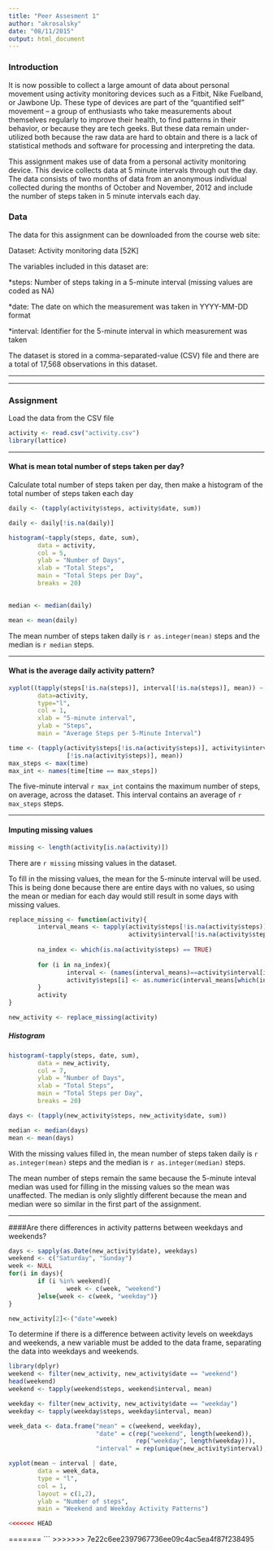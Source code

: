 ```yaml
---
title: "Peer Assesment 1"
author: "akrosalsky"
date: "08/11/2015"
output: html_document
---
```

### Introduction
It is now possible to collect a large amount of data about personal movement 
using activity monitoring devices such as a Fitbit, Nike Fuelband, or Jawbone 
Up. These type of devices are part of the “quantified self” movement – a group
of enthusiasts who take measurements about themselves regularly to improve their 
health, to find patterns in their behavior, or because they are tech geeks. But 
these data remain under-utilized both because the raw data are hard to obtain 
and there is a lack of statistical methods and software for processing and 
interpreting the data.

This assignment makes use of data from a personal activity monitoring device. 
This device collects data at 5 minute intervals through out the day. The data 
consists of two months of data from an anonymous individual collected during 
the months of October and November, 2012 and include the number of steps taken 
in 5 minute intervals each day.


### Data
The data for this assignment can be downloaded from the course web site:

Dataset: Activity monitoring data [52K]

The variables included in this dataset are:

*steps: Number of steps taking in a 5-minute interval (missing values are coded 
as NA)

*date: The date on which the measurement was taken in YYYY-MM-DD format

*interval: Identifier for the 5-minute interval in which measurement was taken

The dataset is stored in a comma-separated-value (CSV) file and there are a 
total of 17,568 observations in this dataset.

----------

------------

### Assignment

Load the data from the CSV file

```r
activity <- read.csv("activity.csv")
library(lattice)
```

---------

#### What is mean total number of steps taken per day?

Calculate total number of steps taken per day, then make a histogram of the 
total number of steps taken each day
```r
daily <- (tapply(activity$steps, activity$date, sum))

daily <- daily[!is.na(daily)]

histogram(~tapply(steps, date, sum),
        data = activity,
        col = 5,
        ylab = "Number of Days",
        xlab = "Total Steps",
        main = "Total Steps per Day",
        breaks = 20)
        
```

```r
median <- median(daily)

mean <- mean(daily)
```  

The mean number of steps taken daily is `r as.integer(mean)` steps and the 
median is `r median` steps.

---------------

#### What is the average daily activity pattern?

```r
xyplot((tapply(steps[!is.na(steps)], interval[!is.na(steps)], mean)) ~ interval,
        data=activity,
        type="l", 
        col = 1,
        xlab = "5-minute interval",
        ylab = "Steps",
        main = "Average Steps per 5-Minute Interval") 

time <- (tapply(activity$steps[!is.na(activity$steps)], activity$interval
                [!is.na(activity$steps)], mean))
max_steps <- max(time)
max_int <- names(time[time == max_steps])
```

The five-minute interval `r max_int` contains the maximum number of steps, on 
average, across the dataset. This interval contains an average of `r max_steps` 
steps.

-------------------

#### Imputing missing values

```r
missing <- length(activity[is.na(activity)])
```

There are `r missing` missing values in the dataset.

To fill in the missing values, the mean for the 5-minute interval will be used. 
This is being done because there are entire days with no values, so using the 
mean or median for each day would still result in some days with missing values.

```r
replace_missing <- function(activity){
        interval_means <- tapply(activity$steps[!is.na(activity$steps)],
                                 activity$interval[!is.na(activity$steps)],mean)
        
        na_index <- which(is.na(activity$steps) == TRUE)
        
        for (i in na_index){
                interval <- (names(interval_means)==activity$interval[i])
                activity$steps[i] <- as.numeric(interval_means[which(interval)])
        }
        activity
}

new_activity <- replace_missing(activity)

```

##### Histogram

```r
histogram(~tapply(steps, date, sum),
        data = new_activity,
        col = 7,
        ylab = "Number of Days",
        xlab = "Total Steps",
        main = "Total Steps per Day",
        breaks = 20)
```

```r
days <- (tapply(new_activity$steps, new_activity$date, sum))

median <- median(days)
mean <- mean(days)
```  

With the missing values filled in, the mean number of steps taken daily is 
`r as.integer(mean)` steps and the median is `r as.integer(median)` steps.

The mean number of steps remain the same because the 5-minute inteval median was
used for filling in the missing values so the mean was unaffected. The median is
only slightly different because the mean and median were so similar in the first
part of the assignment.

---------------------
####Are there differences in activity patterns between weekdays and weekends?

```r
days <- sapply(as.Date(new_activity$date), weekdays)
weekend <- c("Saturday", "Sunday")
week <- NULL
for(i in days){
        if (i %in% weekend){
                week <- c(week, "weekend")
        }else{week <- c(week, "weekday")}
}

new_activity[2]<-("date"=week)
```

To determine if there is a difference between activity levels on weekdays and 
weekends, a new variable must be added to the data frame, separating the data 
into weekdays and weekends. 

```r
library(dplyr)
weekend <- filter(new_activity, new_activity$date == "weekend")
head(weekend)
weekend <- tapply(weekend$steps, weekend$interval, mean)

weekday <- filter(new_activity, new_activity$date == "weekday")
weekday <- tapply(weekday$steps, weekday$interval, mean)

week_data <- data.frame("mean" = c(weekend, weekday), 
                        "date" = c(rep("weekend", length(weekend)),
                                   rep("weekday", length(weekday))), 
                        "interval" = rep(unique(new_activity$interval),2))

xyplot(mean ~ interval | date,
        data = week_data,
        type = "l",
        col = 1,
        layout = c(1,2),
        ylab = "Number of steps",
        main = "Weekend and Weekday Activity Patterns")

<<<<<<< HEAD
```
=======
```
>>>>>>> 7e22c6ee2397967736ee09c4ac5ea4f87f238495
